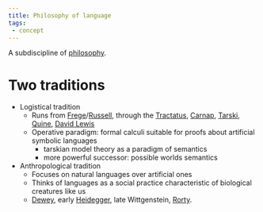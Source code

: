 ```yaml
---
title: Philosophy of language
tags:
 - concept
---
```


A subdiscipline of [philosophy](/docs/phil/Philosophy.html).

# Two traditions
- Logistical tradition
	- Runs from [Frege](/docs/phil/Gottlob Frege.html)/[Russell](/docs/phil/Bertrand Russell.html), through the [Tractatus](/docs/phil/Tractatus Logico-Philosophicus.html), [Carnap](/docs/phil/Rudolf Carnap.html), [Tarski](/docs/phil/Alfred Tarski.html), [Quine](/docs/phil/W.O. Quine.html), [David Lewis](/docs/phil/David Lewis.html)
	- Operative paradigm: formal calculi suitable for proofs about artificial symbolic languages
		- tarskian model theory as a paradigm of semantics
		- more powerful successor: possible worlds semantics
- Anthropological tradition
	- Focuses on natural languages over artificial ones
	- Thinks of languages as a social practice characteristic of biological creatures like us
	- [Dewey](/docs/phil/John Dewey.html), early [Heidegger](/docs/phil/Martin Heidegger.html), late Wittgenstein, [Rorty](/docs/phil/Richard Rorty.html).